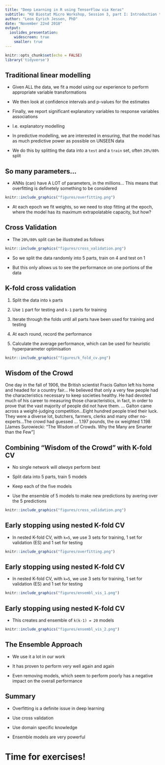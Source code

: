 ```yaml
---
title: "Deep Learning in R using TensorFlow via Keras"
subtitle: "KU Biostat Micro Workshop, Session 3, part I: Introduction to Model Validation"
author: "Leon Eyrich Jessen, PhD"
date: "November 22nd 2018"
output:
  ioslides_presentation:
    widescreen: true
    smaller: true
---
```


```r
knitr::opts_chunk$set(echo = FALSE)
library('tidyverse')
```

## Traditional linear modelling

- Given ALL the data, we fit a model using our experience to perform appropriate variable transformations

- We then look at confidence intervals and p-values for the estimates

- Finally, we report significant explanatory variables to response variables associations

- I.e. explanatory modelling

- In predictive modelling, we are interested in ensuring, that the model has as much predictive power as possible on UNSEEN data

- We do this by splitting the data into a `test` and a `train` set, often `20%/80%` split

## So many parameters...

- ANNs (can) have A LOT of parameters, in the millions... This means that overfitting is definetely something to be considered

```r
knitr::include_graphics("figures/overfitting.png")
```

- At each epoch we fit weights, so we need to stop fitting at the epoch, where the model has its maximum extrapolatable capacity, but how?

## Cross Validation

- The `20%/80%` split can be illustrated as follows

```r
knitr::include_graphics("figures/cross_validation.png")
```

- So we split the data randomly into 5 parts, train on 4 and test on 1

- But this only allows us to see the performance on one portions of the data

## K-fold cross validation

1. Split the data into `k` parts

2. Use `1` part for testing and `k-1` parts for training

3. Iterate through the folds until all parts have been used for training and testing

4. At each round, record the performance

5. Calculate the average performance, which can be used for heuristic hyperparameter optimisation

```r
knitr::include_graphics("figures/k_fold_cv.png")
```

## Wisdom of the Crowd

One day in the fall of 1906, the British scientist Fracis Galton left his home and headed for a country fair… He believed that only a very few people had the characteristics necessary to keep societies healthy. He had devoted much of his career to measuring those characteristics, in fact, in order to prove that the vast majority of people did not have them. … Galton came across a weight-judging competition…Eight hundred people tried their luck. They were a diverse lot, butchers, farmers, clerks and many other no-experts…The crowd had guessed … 1.197 pounds, the ox weighted 1.198 [James Surowiecki: "The Wisdom of Crowds. Why the Many are Smarter than the Few"]

## Combining "Wisdom of the Crowd" with K-fold CV

- No single network will _always_ perform best

- Split data into 5 parts, train 5 models

- Keep each of the five models

- Use the ensemble of 5 models to make new predictions by avering over the 5 predictions

```r
knitr::include_graphics("figures/cross_validation.png")
```

## Early stopping using nested K-fold CV

- In nested K-fold CV, with `k=5`, we use 3 sets for training, 1 set for validation (ES) and 1 set for testing

```r
knitr::include_graphics("figures/overfitting.png")
```

## Early stopping using nested K-fold CV

- In nested K-fold CV, with `k=5`, we use 3 sets for training, 1 set for validation (ES) and 1 set for testing

```r
knitr::include_graphics("figures/ensembl_vis_1.png")
```

## Early stopping using nested K-fold CV

- This creates and ensemble of `k(k-1) = 20` models

```r
knitr::include_graphics("figures/ensembl_vis_2.png")
```

## The Ensemble Approach

- We use it a lot in our work

- It has proven to perform very well again and again

- Even removing models, which seem to perform poorly has a negative impact on the overall performance

## Summary

- Overfitting is a definite issue in deep learning

- Use cross validation

- Use domain specific knowledge

- Ensemble models are very powerful

# Time for exercises!
